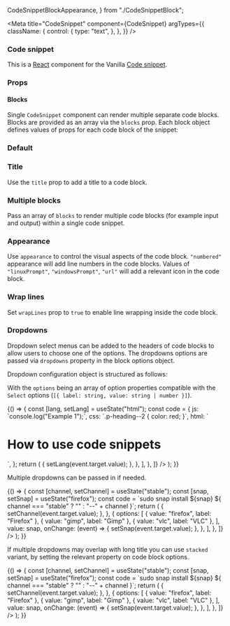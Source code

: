 
  CodeSnippetBlockAppearance,
} from "./CodeSnippetBlock";

<Meta
  title="CodeSnippet"
  component={CodeSnippet}
  argTypes={{
    className: {
      control: {
        type: "text",
      },
    },
  }}
/>

### Code snippet

This is a [React](https://reactjs.org/) component for the Vanilla [Code snippet](https://docs.vanillaframework.io/base/code#code-snippet).

### Props

<ArgsTable of={CodeSnippet} />

#### Blocks

Single `CodeSnippet` component can render multiple separate code blocks. Blocks are provided as an array via the `blocks` prop. Each block object defines values of props for each code block of the snippet:

<ArgsTable of={CodeSnippetBlock} />

### Default

<Canvas>
  <Story name="Default">
    <CodeSnippet
      blocks={[
        { code: "Mode: all Settings: maas_url=http://192.168.122.1:5240/MAAS" },
      ]}
    />
  </Story>
</Canvas>

### Title

Use the `title` prop to add a title to a code block.

<Canvas>
  <Story name="Title">
    <CodeSnippet
      blocks={[
        {
          title: "Output",
          code: "Mode: all Settings: maas_url=http://192.168.122.1:5240/MAAS",
        },
      ]}
    />
  </Story>
</Canvas>

### Multiple blocks

Pass an array of `blocks` to render multiple code blocks (for example input and output) within a single code snippet.

<Canvas>
  <Story name="Multiple blocks">
    <CodeSnippet
      blocks={[
        { title: "JavaScript", code: "console.log('Vanilla');" },
        { title: "Output", code: "Vanilla" },
      ]}
    />
  </Story>
</Canvas>

### Appearance

Use `appearance` to control the visual aspects of the code block. `"numbered"` appearance will add line numbers in the code blocks.
Values of `"linuxPrompt"`, `"windowsPrompt"`, `"url"` will add a relevant icon in the code block.

<Canvas>
  <Story name="Appearance">
    <CodeSnippet
      blocks={[
        {
          title: "Install on Linux",
          appearance: CodeSnippetBlockAppearance.LINUX_PROMPT,
          code: "snap install toto",
        },
        {
          title: "Install on Windows",
          appearance: CodeSnippetBlockAppearance.WINDOWS_PROMPT,
          code: "snap install toto",
        },
        {
          title: "Get from the Store",
          appearance: CodeSnippetBlockAppearance.URL,
          code: "http://snapcraft.io/toto",
        },
      ]}
    />
    <CodeSnippet
      blocks={[
        {
          appearance: CodeSnippetBlockAppearance.NUMBERED,
          code: `#!/bin/bash
set -eu . $CONJURE_UP_SPELLSDIR/sdk/common.sh
if [[ "$JUJU_PROVIDERTYPE" == "lxd" ]]; then
  debug "Running pre-deploy for $CONJURE_UP_SPELL"
  sed "s/##MODEL##/$JUJU_MODEL/" $(scriptPath)/lxd-profile.yaml | lxc profile edit "juju-$JUJU_MODEL" || exposeResult "Failed to set profile" $? "false"
fi
exposeResult "Successful pre-deploy." 0 "true"`,
        },
      ]}
    />
  </Story>
</Canvas>

### Wrap lines

Set `wrapLines` prop to `true` to enable line wrapping inside the code block.

<Canvas>
  <Story name="Wrap lines">
    <CodeSnippet
      blocks={[
        {
          appearance: CodeSnippetBlockAppearance.NUMBERED,
          wrapLines: true,
          code: `#!/bin/bash
set -eu . $CONJURE_UP_SPELLSDIR/sdk/common.sh
if [[ "$JUJU_PROVIDERTYPE" == "lxd" ]]; then
  debug "Running pre-deploy for $CONJURE_UP_SPELL"
  sed "s/##MODEL##/$JUJU_MODEL/" $(scriptPath)/lxd-profile.yaml | lxc profile edit "juju-$JUJU_MODEL" || exposeResult "Failed to set profile" $? "false"
fi
exposeResult "Successful pre-deploy." 0 "true"`,
        },
      ]}
    />
  </Story>
</Canvas>

### Dropdowns

Dropdown select menus can be added to the headers of code blocks to allow users to choose one of the options. The dropdowns options are passed via `dropdowns` property in the block options object.

Dropdown configuration object is structured as follows:

<ArgsTable of={CodeSnippetDropdown} />

With the `options` being an array of option properties compatible with the `Select` options (`[{ label: string, value: string | number }]`).

<Canvas>
  <Story name="Dropdown">
    {() => {
      const [lang, setLang] = useState("html");
      const code = {
        js: `console.log("Example 1");`,
        css: `.p-heading--2 { color: red; }`,
        html: `<h1 class="p-heading--2">How to use code snippets</h1>`,
      };
      return (
        <CodeSnippet
          blocks={[
            {
              code: code[lang],
              dropdowns: [
                {
                  options: [
                    { value: "js", label: "JS" },
                    { value: "css", label: "CSS" },
                    { value: "html", label: "HTML" },
                  ],
                  value: lang,
                  onChange: (event) => {
                    setLang(event.target.value);
                  },
                },
              ],
            },
          ]}
        />
      );
    }}
  </Story>
</Canvas>

Multiple dropdowns can be passed in if needed.

<Canvas>
  <Story name="Dropdowns">
    {() => {
      const [channel, setChannel] = useState("stable");
      const [snap, setSnap] = useState("firefox");
      const code = `sudo snap install ${snap} ${
        channel === "stable" ? "" : "--" + channel
      }`;
      return (
        <CodeSnippet
          blocks={[
            {
              title: "Install snap",
              code: code,
              dropdowns: [
                {
                  options: [
                    { value: "stable", label: "stable" },
                    { value: "candidate", label: "candidate" },
                    { value: "beta", label: "beta" },
                    { value: "edge", label: "edge" },
                  ],
                  value: channel,
                  onChange: (event) => {
                    setChannel(event.target.value);
                  },
                },
                {
                  options: [
                    { value: "firefox", label: "Firefox" },
                    { value: "gimp", label: "Gimp" },
                    { value: "vlc", label: "VLC" },
                  ],
                  value: snap,
                  onChange: (event) => {
                    setSnap(event.target.value);
                  },
                },
              ],
            },
          ]}
        />
      );
    }}
  </Story>
</Canvas>

If multiple dropdowns may overlap with long title you can use `stacked` variant, by setting the relevant property on code block options.

<Canvas>
  <Story name="DropdownsStacked">
    {() => {
      const [channel, setChannel] = useState("stable");
      const [snap, setSnap] = useState("firefox");
      const code = `sudo snap install ${snap} ${
        channel === "stable" ? "" : "--" + channel
      }`;
      return (
        <CodeSnippet
          blocks={[
            {
              title:
                "Install Firefox, Gimp or VLC as a snap from different channels using command line",
              code: code,
              stacked: true,
              dropdowns: [
                {
                  options: [
                    { value: "stable", label: "stable" },
                    { value: "candidate", label: "candidate" },
                    { value: "beta", label: "beta" },
                    { value: "edge", label: "edge" },
                  ],
                  value: channel,
                  onChange: (event) => {
                    setChannel(event.target.value);
                  },
                },
                {
                  options: [
                    { value: "firefox", label: "Firefox" },
                    { value: "gimp", label: "Gimp" },
                    { value: "vlc", label: "VLC" },
                  ],
                  value: snap,
                  onChange: (event) => {
                    setSnap(event.target.value);
                  },
                },
              ],
            },
          ]}
        />
      );
    }}
  </Story>
</Canvas>
